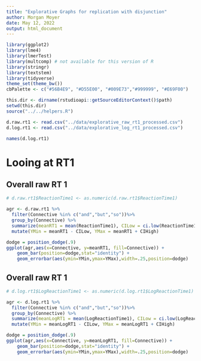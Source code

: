 ```yaml
---
title: "Explorative Graphs for replication with disjunction"
author: Morgan Moyer
date: May 12, 2022
output: html_document
---
```


```r
library(ggplot2)
library(lme4)
library(lmerTest)
library(multcomp) # not available for this version of R
library(stringr)
library(textstem)
library(tidyverse)
theme_set(theme_bw())
cbPalette <- c("#56B4E9", "#D55E00", "#009E73","#999999", "#E69F00")


```


```r
this.dir <- dirname(rstudioapi::getSourceEditorContext()$path)
setwd(this.dir)
source("../../helpers.R")

d.raw.rt1 <- read.csv("../data/explorative_raw_rt1_processed.csv")
d.log.rt1 <- read.csv("../data/explorative_log_rt1_processed.csv")

names(d.log.rt1)


```

# Looing at RT1

## Overall raw RT 1
```r
# d.raw.rt1$ReactionTime1 <- as.numeric(d.raw.rt1$ReactionTime1)

agr <- d.raw.rt1 %>%
  filter(Connective %in% c("and","but","so"))%>% 
  group_by(Connective) %>%
  summarize(meanRT1 = mean(ReactionTime1), CILow = ci.low(ReactionTime1), CIHigh = ci.high(ReactionTime1)) %>% 
  mutate(YMin = meanRT1 - CILow, YMax = meanRT1 + CIHigh)

dodge = position_dodge(.9)
ggplot(agr,aes(x=Connective, y=meanRT1, fill=Connective)) +
    geom_bar(position=dodge,stat="identity") +
    geom_errorbar(aes(ymin=YMin,ymax=YMax),width=.25,position=dodge)
```


## Overall raw RT 1
```r
# d.log.rt1$LogReactionTime1 <- as.numeric(d.log.rt1$LogReactionTime1)

agr <- d.log.rt1 %>%
  filter(Connective %in% c("and","but","so"))%>% 
  group_by(Connective) %>%
  summarize(meanLogRT1 = mean(LogReactionTime1), CILow = ci.low(LogReactionTime1), CIHigh = ci.high(LogReactionTime1)) %>% 
  mutate(YMin = meanLogRT1 - CILow, YMax = meanLogRT1 + CIHigh)

dodge = position_dodge(.9)
ggplot(agr,aes(x=Connective, y=meanLogRT1, fill=Connective)) +
    geom_bar(position=dodge,stat="identity") +
    geom_errorbar(aes(ymin=YMin,ymax=YMax),width=.25,position=dodge)
```


